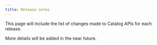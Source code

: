```yaml
---
title: Release notes
---
```



This page will include the list of changes made to Catalog APIs for each release.

:::{.callout-note}

More details will be added in the near future.

:::
